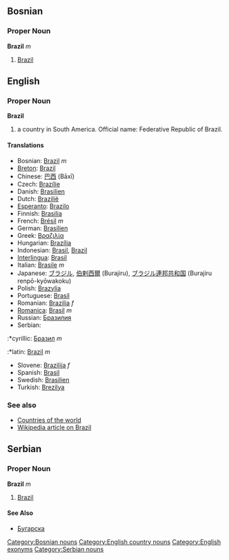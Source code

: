 ==Bosnian==
===Proper Noun===
'''Brazil''' ''m''
#[[Brazil]]
[[Category:Bosnian nouns]]
==English==
===Proper Noun===
'''Brazil'''
#a country in South America. Official name: Federative Republic of Brazil.
====Translations====
*Bosnian: [[Brazil]] ''m''
*[[Breton]]: [[Brazil]]
*Chinese: [[巴西]] (Bāxī)
*Czech: [[Brazílie]]
*Danish: [[Brasilien]]
*Dutch: [[Brazilië]]
*[[Esperanto]]: [[Brazilo]]
*Finnish: [[Brasilia]]
*French: [[Brésil]] ''m''
*German: [[Brasilien]]
*Greek: [[Βραζιλία]]
*Hungarian: [[Brazília]]
*Indonesian: [[Brasil]], [[Brazil]]
*[[Interlingua]]: [[Brasil]]
*Italian: [[Brasile]] ''m''
*Japanese: [[ブラジル]], [[伯剌西爾]] (Burajiru), [[ブラジル]][[連邦]][[共和国]] (Burajiru renpō-kyōwakoku)
*Polish: [[Brazylia]]
*Portuguese: [[Brasil]]
*Romanian: [[Brazilia]] ''f''
*[[Romanica]]: [[Brasil]] ''m''
*Russian: [[Бразилия]]
*Serbian:
:*cyrillic: [[Бразил]] ''m''
:*latin: [[Brazil]] ''m''
*Slovene: [[Brazilija]] ''f''
*Spanish: [[Brasil]]
*Swedish: [[Brasilien]]
*Turkish: [[Brezilya]]
===See also===
*[[Countries of the world]]
*[[w:Brazil|Wikipedia article on Brazil]]
[[Category:English country nouns]]
[[Category:English exonyms]]
==Serbian==
===Proper Noun===
'''Brazil''' ''m''
#[[Brazil]]
====See Also====
*[[Бугарска]]
[[Category:Serbian nouns]]